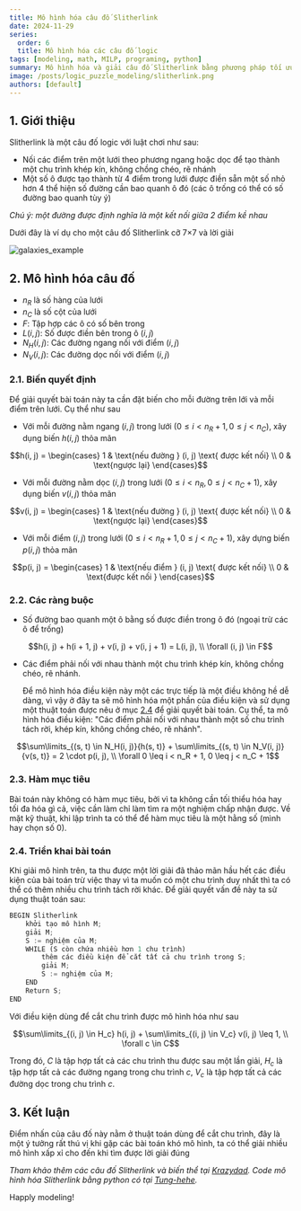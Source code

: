 ```yaml
---
title: Mô hình hóa câu đố Slitherlink
date: 2024-11-29
series:
  order: 6
  title: Mô hình hóa các câu đố logic
tags: [modeling, math, MILP, programing, python]
summary: Mô hình hóa và giải câu đố Slitherlink bằng phương pháp tối ưu tuyến tính hỗn hợp nguyên.
image: /posts/logic_puzzle_modeling/slitherlink.png
authors: [default]
---
```



## 1. Giới thiệu

Slitherlink là một câu đố logic với luật chơi như sau:
- Nối các điểm trên một lưới theo phương ngang hoặc dọc để tạo thành một chu trình khép kín, không chồng chéo, rẽ nhánh
- Một số ô được tạo thành từ 4 điểm trong lưới được điền sẵn một số nhỏ hơn 4 thể hiện số đường cần bao quanh ô đó (các ô trống có thể có số đường bao quanh tùy ý)

*Chú ý: một đường được định nghĩa là một kết nối giữa 2 điểm kề nhau*

Dưới đây là ví dụ cho một câu đố Slitherlink cỡ 7×7 và lời giải

![galaxies_example](/posts/logic_puzzle_modeling/slitherlink.png)


## 2. Mô hình hóa câu đố

- $n_R$ là số hàng của lưới
- $n_C$ là số cột của lưới
- $F$: Tập hợp các ô có số bên trong
- $L(i, j)$: Số được điền bên trong ô $(i, j)$
- $N_H(i, j)$: Các đường ngang nối với điểm $(i, j)$
- $N_V(i, j)$: Các đường dọc nối với điểm $(i, j)$

### 2.1. Biến quyết định

Để giải quyết bài toán này ta cần đặt biến cho mỗi đường trên lới và mỗi điểm trên lưới. Cụ thể như sau
- Với mỗi đường nằm ngang $(i, j)$ trong lưới ($0 \leq i < n_R + 1, 0 \leq j < n_C$), xây dụng biến $h(i, j)$ thỏa mãn
```math
h(i, j) = \begin{cases}
  1 & \text{nếu đường } (i, j) \text{ được kết nối} \\
  0 & \text{ngược lại}
\end{cases}
```

- Với mỗi đường nằm dọc $(i, j)$ trong lưới ($0 \leq i < n_R, 0 \leq j < n_C + 1$), xây dụng biến $v(i, j)$ thỏa mãn
```math
v(i, j) = \begin{cases}
  1 & \text{nếu đường } (i, j) \text{ được kết nối} \\
  0 & \text{ngược lại}
\end{cases}
```

- Với mỗi điểm $(i, j)$ trong lưới ($0 \leq i < n_R + 1, 0 \leq j < n_C + 1$), xây dựng biến $p(i, j)$ thỏa mãn
```math
p(i, j) = \begin{cases}
  1 & \text{nếu điểm } (i, j) \text{ được kết nối} \\
  0 & \text{được kết nối }
\end{cases}
```

### 2.2. Các ràng buộc

- Số đường bao quanh một ô bằng số được điền trong ô đó (ngoại trừ các ô để trống)
```math
h(i, j) + h(i + 1, j) + v(i, j) + v(i, j + 1) = L(i, j), \\ \forall (i, j) \in F
```

- Các điểm phải nối với nhau thành một chu trình khép kín, không chồng chéo, rẽ nhánh.

  Để mô hình hóa điều kiện này một các trực tiếp là một điều không hề dễ dàng, vì vậy
ở đây ta sẽ mô hình hóa một phần của điều kiện và sử dụng một thuật toán được nêu ở mục [2.4](/blog/logic_puzzle_modeling_slitherlink#24-triển-khai-bài-toán)
để giải quyết bài toán. Cụ thể, ta mô hình hóa điều kiện: "Các điểm phải nối với nhau thành
một số chu trình tách rời, khép kín, không chồng chéo, rẽ nhánh".

```math
\sum\limits_{(s, t) \in N_H(i, j)}{h(s, t)} + \sum\limits_{(s, t) \in N_V(i, j)}{v(s, t)} = 2 \cdot p(i, j), \\ \forall 0 \leq i < n_R + 1, 0 \leq j < n_C + 1
```

### 2.3. Hàm mục tiêu

Bài toán này không có hàm mục tiêu, bởi vì ta không cần tối thiểu hóa hay tối đa hóa gì cả, việc
cần làm chỉ làm tìm ra một nghiệm chấp nhận được. Về mặt kỹ thuật, khi lập trình ta có thể để hàm
mục tiêu là một hằng số (mình hay chọn số 0).

### 2.4. Triển khai bài toán

Khi giải mô hình trên, ta thu được một lời giải đã thảo mãn hầu hết các điều kiện của bài toán
trừ việc thay vì ta muốn có một chu trình duy nhất thì ta có thể có thêm nhiều chu trình tách rời khác.
Để giải quyết vấn đề này ta sử dụng thuật toán sau:
```python
BEGIN Slitherlink
    khởi tạo mô hình M;
    giải M;
    S := nghiệm của M;
    WHILE (S còn chứa nhiều hơn 1 chu trình)
        thêm các điều kiện để cắt tất cả chu trình trong S;
        giải M;
        S := nghiệm của M;
    END
    Return S;
END
```
Với điều kiện dùng để cắt chu trình được mô hình hóa như sau
```math
\sum\limits_{(i, j) \in H_c} h(i, j) + \sum\limits_{(i, j) \in V_c} v(i, j) \leq 1, \\ \forall c \in C
```
Trong đó, $C$ là tập hợp tất cả các chu trình thu được sau một lần giải, $H_c$ là tập hợp tất
cả các đường ngang trong chu trình $c$, $V_c$ là tập hợp tất cả các đường dọc trong chu trình $c$.

## 3. Kết luận

Điểm nhấn của câu đố này nằm ở thuật toán dùng để cắt chu trình, đây là một ý tưởng rất thú vị khi gặp các
bài toán khó mô hình, ta có thể giải nhiều mô hình xấp xỉ cho đến khi tìm được lời giải đúng

*Tham khảo thêm các câu đố Slitherlink và biến thể tại [Krazydad](https://krazydad.com/slitherlink//).
Code mô hình hóa Slitherlink bằng python có tại [Tung-hehe](https://github.com/Tung-hehe/logic-puzzles-solver/blob/main/src/puzzles/slitherlink.py).*

Happly modeling! <Twemoji emoji="clinking-beer-mugs" />
